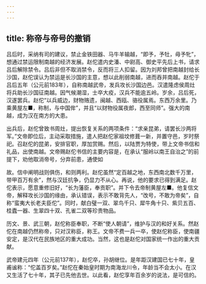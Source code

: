 ```yaml
---
---
---
```

title: 称帝与帝号的撤销
---



吕后时，采纳有司的建议，禁止金铁田器、马牛羊输越，“即予，予牡，毋予牝”，想通过禁运限制南越的经济发展。赵佗遣内史潘、中尉高、御史平先后上书，请求吕后解除禁令。吕后非但不取消禁令，反而将三人扣留。因为刘邦曾把南越封给长沙国，赵佗误认为禁运是长沙国的主意，想以此削弱南越，进而吞并南越。赵佗于吕后五年（公元前183年），自称南越武帝，发兵攻长沙国边邑。汉遣隆虑侯周灶将兵助长沙国征南越。因气候潮湿，士卒大疫，汉兵不能逾五岭。岁余，吕后死，汉遂罢兵。赵佗“以兵威边，财物赂遗，闽越、西瓯、骆役属焉。东西万余里。乃乘黄屋左■，称制，与中国侔”，并且“以财物役属夜郎，西至同师”。强大的南越，成为汉在南方的大患。

出兵后，赵佗曾致书周灶，提出恢复关系的两项条件：“求亲昆弟，请罢长沙两将军。”文帝即位后，主动采取措施，遣人把赵佗家祖坟修葺一新，并置守邑，岁时祭祀。召赵佗的昆弟，安排官职，厚加赏赐。然后，以陆贾为特使，带上文帝书信和礼品，出使南越。文帝赐赵佗书信的主要内容是，在承认“服岭以南王自治之”的前提下，劝他取消帝号，分弃前患，通使如

故。信中阐明战则俱伤，和则两利。赵佗虽然“定百越之地，东西南北数千万里，带甲百万有余”，然与汉廷抗争，仍显力不从心。再说，他的要求已得到满足。赵佗表示，愿意重修旧好，“长为藩臣，奉贡职”。并下令去帝制黄屋左■。他复信文帝，解释攻长沙国的缘由，承认错误，表示不敢背先人，“改号，不敢为帝矣”，自称“蛮夷大长老夫臣佗”。同时，献白璧一双、翠鸟千只、犀牛角十只、紫贝五百、桂蠹一器、生翠四十双、孔雀二双等珍贵物品。

历文、景、武三朝，赵佗称臣奉职，不断“使人朝请”，维护与汉的和好关系。然赵佗在南越仍然称帝，只对汉称臣，称王。文帝不费一兵一卒，使赵佗称臣，使南疆安定，是汉代在民族地区的重大成功。当然，这也是赵佗对国家统一作出的重大贡献。

武帝建元四年（公元前137年），赵佗卒，孙胡继位。是年距汉建国已七十年，皇甫谧称：“佗盖百岁矣。”赵佗在秦始皇时期为南海龙川令，年龄当不会太小。在汉又生活了七十年，其子已先他去世。以此看，赵佗享年百余岁的说法，是可信的。